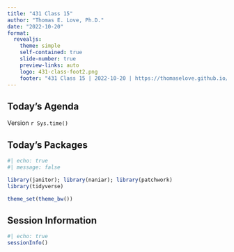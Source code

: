 ```yaml
---
title: "431 Class 15"
author: "Thomas E. Love, Ph.D."
date: "2022-10-20"
format:
  revealjs: 
    theme: simple
    self-contained: true
    slide-number: true
    preview-links: auto
    logo: 431-class-foot2.png
    footer: "431 Class 15 | 2022-10-20 | https://thomaselove.github.io/431-2022/"
---
```


## Today's Agenda



::: aside
Version `r Sys.time()`
:::

## Today's Packages

```r
#| echo: true
#| message: false

library(janitor); library(naniar); library(patchwork)
library(tidyverse)

theme_set(theme_bw())
```

## Session Information

```r
#| echo: true
sessionInfo()
```

